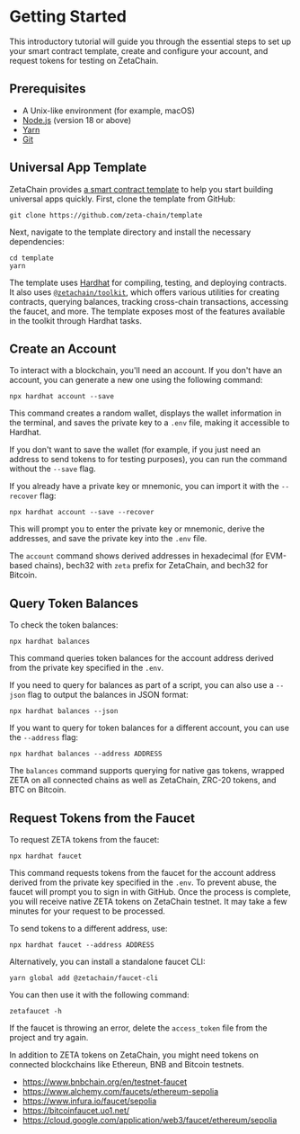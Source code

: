 # Getting Started

This introductory tutorial will guide you through the essential steps to set up
your smart contract template, create and configure your account, and request
tokens for testing on ZetaChain.

## Prerequisites

- A Unix-like environment (for example, macOS)
- [Node.js](https://nodejs.org/en/) (version 18 or above)
- [Yarn](https://yarnpkg.com/)
- [Git](https://git-scm.com/)

## Universal App Template

ZetaChain provides [a smart contract
template](https://github.com/zeta-chain/template) to help you start building
universal apps quickly. First, clone the template from GitHub:

```
git clone https://github.com/zeta-chain/template
```

Next, navigate to the template directory and install the necessary dependencies:

```
cd template
yarn
```

The template uses [Hardhat](https://hardhat.org/) for compiling, testing, and
deploying contracts. It also uses
[`@zetachain/toolkit`](https://github.com/zeta-chain/toolkit/), which offers
various utilities for creating contracts, querying balances, tracking
cross-chain transactions, accessing the faucet, and more. The template exposes
most of the features available in the toolkit through Hardhat tasks.

## Create an Account

To interact with a blockchain, you'll need an account. If you don't have an
account, you can generate a new one using the following command:

```
npx hardhat account --save
```

This command creates a random wallet, displays the wallet information in the
terminal, and saves the private key to a `.env` file, making it accessible to
Hardhat.

If you don't want to save the wallet (for example, if you just need an address
to send tokens to for testing purposes), you can run the command without the
`--save` flag.

If you already have a private key or mnemonic, you can import it with the
`--recover` flag:

```
npx hardhat account --save --recover
```

This will prompt you to enter the private key or mnemonic, derive the addresses,
and save the private key into the `.env` file.

The `account` command shows derived addresses in hexadecimal (for EVM-based
chains), bech32 with `zeta` prefix for ZetaChain, and bech32 for Bitcoin.

## Query Token Balances

To check the token balances:

```
npx hardhat balances
```

This command queries token balances for the account address derived from the
private key specified in the `.env`.

If you need to query for balances as part of a script, you can also use a
`--json` flag to output the balances in JSON format:

```
npx hardhat balances --json
```

If you want to query for token balances for a different account, you can use the
`--address` flag:

```
npx hardhat balances --address ADDRESS
```

The `balances` command supports querying for native gas tokens, wrapped ZETA on
all connected chains as well as ZetaChain, ZRC-20 tokens, and BTC on Bitcoin.

## Request Tokens from the Faucet

To request ZETA tokens from the faucet:

```
npx hardhat faucet
```

This command requests tokens from the faucet for the account address derived
from the private key specified in the `.env`. To prevent abuse, the faucet will
prompt you to sign in with GitHub. Once the process is complete, you will
receive native ZETA tokens on ZetaChain testnet. It may take a few minutes for
your request to be processed.

To send tokens to a different address, use:

```
npx hardhat faucet --address ADDRESS
```

Alternatively, you can install a standalone faucet CLI:

```
yarn global add @zetachain/faucet-cli
```

You can then use it with the following command:

```
zetafaucet -h
```

If the faucet is throwing an error, delete the `access_token` file from the
project and try again.

In addition to ZETA tokens on ZetaChain, you might need tokens on connected
blockchains like Ethereun, BNB and Bitcoin testnets.

- https://www.bnbchain.org/en/testnet-faucet
- https://www.alchemy.com/faucets/ethereum-sepolia
- https://www.infura.io/faucet/sepolia
- https://bitcoinfaucet.uo1.net/
- https://cloud.google.com/application/web3/faucet/ethereum/sepolia
